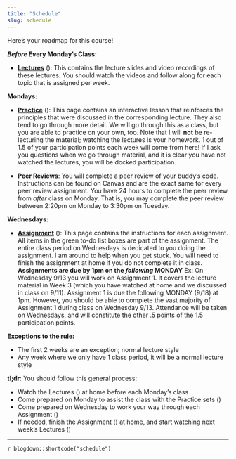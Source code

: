 ```yaml
---
title: "Schedule"
slug: schedule
---
```


Here's your roadmap for this course!

**_Before_ Every Monday's Class:**

- [**Lectures**](/lectures/) (<i class="fas fa-book-reader"></i>): This contains the lecture slides and video recordings of these lectures. You should watch the videos and follow along for each topic that is assigned per week.

**Mondays:**

- [**Practice**](/practice/) (<i class="fas fa-laptop-code"></i>): This page contains an interactive lesson that reinforces the principles that were discussed in the corresponding lecture. They also tend to go through more detail. We will go through this as a class, but you are able to practice on your own, too. Note that I will **not** be re-lecturing the material; watching the lectures is your homework. 1 out of 1.5 of your participation points each week will come from here! If I ask you questions when we go through material, and it is clear you have not watched the lectures, you will be docked participation. 

- **Peer Reviews**: You will complete a peer review of your buddy's code. Instructions can be found on Canvas and are the exact same for every peer review assignment. You have 24 hours to complete the peer review from *after* class on Monday. That is, you may complete the peer review between 2:20pm on Monday to 3:30pm on Tuesday. 

**Wednesdays:**

- [**Assignment**](/assignment/) (<i class="fas fa-pencil-ruler"></i>): This page contains the instructions for each assignment. All items in the green to-do list boxes are part of the assignment. The entire class period on Wednesdays is dedicated to you doing the assignment. I am around to help when you get stuck. You will need to finish the assignment at home if you do not complete it in class. **Assignments are due by 1pm on the _following_  MONDAY** Ex: On Wednesday 9/13 you will work on Assignment 1. It covers the lecture material in Week 3 (which you have watched at home and we discussed in class on 9/11). Assignment 1 is due the following MONDAY (9/18) at 1pm. However, you should be able to complete the vast majority of Assignment 1 during class on Wednesday 9/13. Attendance will be taken on Wednesdays, and will constitute the other .5 points of the 1.5 participation points.

**Exceptions to the rule:**

- The first 2 weeks are an exception; normal lecture style
- Any week where we only have 1 class period, it will be a normal lecture style

:::note
**tl;dr**: You should follow this general process:

- Watch the Lectures (<i class="fas fa-book-reader"></i>) at home before each Monday's class
- Come prepared on Monday to assist the class with the Practice sets (<i class="fas fa-laptop-code"></i>)
- Come prepared on Wednesday to work your way through each Assignment (<i class="fas fa-pencil-ruler"></i>)
- If needed, finish the Assignment (<i class="fas fa-pencil-ruler"></i>) at home, and start watching next week's Lectures (<i class="fas fa-book-reader"></i>)
:::

---

`r blogdown::shortcode("schedule")`